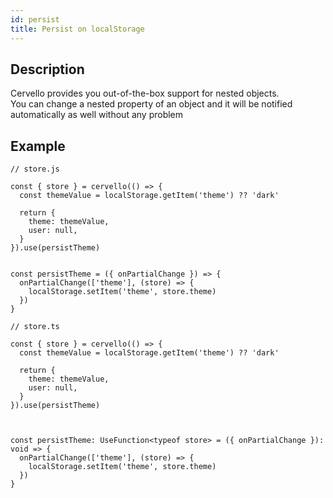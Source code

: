 ```yaml
---
id: persist
title: Persist on localStorage
---
```



## Description
Cervello provides you out-of-the-box support for nested objects.<br/>
You can change a nested property of an object and it will be notified automatically as well without any problem



## Example
<Tabs groupId="code-language">
  <TabItem value="jsx" label="JavaScript">

    // store.js

    const { store } = cervello(() => {
      const themeValue = localStorage.getItem('theme') ?? 'dark'

      return {
        theme: themeValue,
        user: null,
      }
    }).use(persistTheme)

      
    const persistTheme = ({ onPartialChange }) => {
      onPartialChange(['theme'], (store) => {
        localStorage.setItem('theme', store.theme)
      })
    }

  </TabItem>
  <TabItem value="tsx" label="TypeScript">

    // store.ts

    const { store } = cervello(() => {
      const themeValue = localStorage.getItem('theme') ?? 'dark'

      return {
        theme: themeValue,
        user: null,
      }
    }).use(persistTheme)

      
    
    const persistTheme: UseFunction<typeof store> = ({ onPartialChange }): void => {
      onPartialChange(['theme'], (store) => {
        localStorage.setItem('theme', store.theme)
      })
    }

  </TabItem>
</Tabs>

